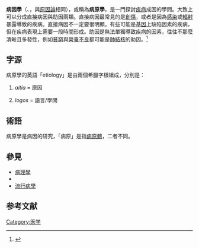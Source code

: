 {{Refimprove|time=2020-05-15T03:53:30+00:00}}
{{NoteTA|G1=ME}}
{{medical}}
'''病因學'''（{{lang-en|Etiology}}、{{lang|en|Aetiology}}，與[[原因論|原因論]]相同），或稱為'''病原學'''，是一門探討[[疾病|疾病]]成因的學問。大致上可以分成直接病因與助因兩類。直接病因最常見的是[[創傷|創傷]]，或者是因為[[感染|感染]]或[[輻射|輻射]]暴露導致的疾病。直接病因不一定要很明顯，有些可能是[[基因|基因]]上缺陷因素的疾病，但在疾病表現上需要一段時間形成。助因是無法單獨導致疾病的因素，往往不那麼清晰且多發性，例如[[貧窮|貧窮]]與[[營養不良|營養不良]]都可能是[[肺結核|肺結核]]的助因。<ref name='"簡"'>{{cite book|author=孫家棟|title=簡明護理病理學|year=1996|publisher=匯華圖書出版有限公司|isbn=9576406242|pages=P.4|url=http://books.google.com.tw/books/about/%E7%B0%A1%E6%98%8E%E8%AD%B7%E7%90%86%E7%97%85%E7%90%86%E5%AD%B8.html?id=bttHAAAACAAJ&redir_esc=y|access-date=2014-02-06|archive-date=2014-02-22|archive-url=https://web.archive.org/web/20140222001822/http://books.google.com.tw/books/about/%E7%B0%A1%E6%98%8E%E8%AD%B7%E7%90%86%E7%97%85%E7%90%86%E5%AD%B8.html?id=bttHAAAACAAJ&redir_esc=y|dead-url=no}}</ref>

== 字源 ==
病原學的英語「etiology」是由兩個希臘字根組成，分別是：
# {{polytonic|αἰτία}} ''aitia'' = 原因
# {{polytonic|λόγος}} ''logos'' = 語言/學問

== 術語 ==
病原學是病因的研究，「病原」是指[[病原體|病原體]]，二者不同。

== 參見 ==
* [[病理學|病理學]]
* {{link-en|致病機轉|Pathogenesis}}
* [[流行病學|流行病學]]

== 参考文献 ==
{{reflist}}

{{Pathology}}

[[Category:医学|Category:医学]]